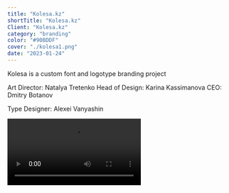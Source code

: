 ```yaml
---
title: "Kolesa.kz"
shortTitle: "Kolesa.kz"
Client: "Kolesa.kz"
category: "branding"
color: "#90BDDF"
cover: "./kolesa1.png"
date: "2023-01-24"
---
```


Kolesa is a custom font and logotype branding project

Art Director: Natalya Tretenko
Head of Design: Karina Kassimanova
CEO: Dmitry Botanov

Type Designer: Alexei Vanyashin

![](../../kolesa-1.mp4)